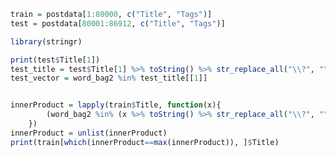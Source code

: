 

```r
train = postdata[1:80000, c("Title", "Tags")]
test = postdata[80001:86912, c("Title", "Tags")]
```

```r
library(stringr)

print(test$Title[1])
test_title = test$Title[1] %>% toString() %>% str_replace_all("\\?", "") %>% strsplit(" ")
test_vector = word_bag2 %in% test_title[[1]]


innerProduct = lapply(train$Title, function(x){
        (word_bag2 %in% (x %>% toString() %>% str_replace_all("\\?", "") %>% strsplit(" "))[[1]] + 0) %*% test_vector
    })
innerProduct = unlist(innerProduct)
print(train[which(innerProduct==max(innerProduct)), ]$Title)
```